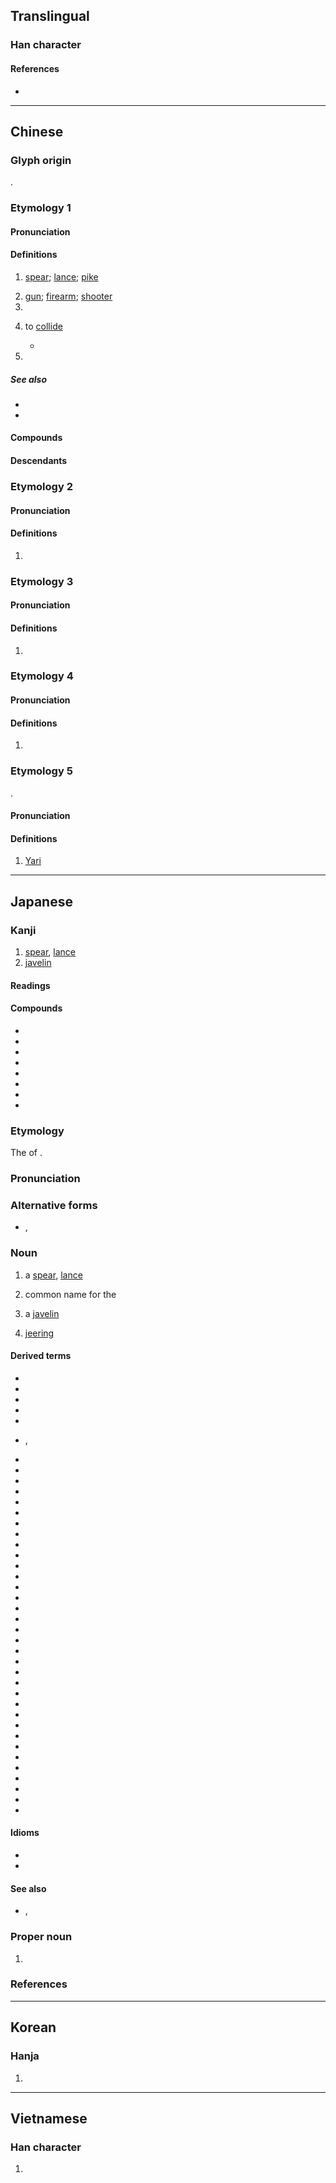 {{also|枪}}
{{character info/new}}
==Translingual==

===Han character===
{{Han char|rn=75|rad=木|as=10|sn=14|four=48967|canj=DOIR|ids=⿰木倉}}

====References====
* {{Han ref|kx=0546.090|dkj=15319|dj=0934.010|hdz=21266.050|uh=69CD|ud=27085|bh=BA6A|bd=47722}}

----

==Chinese==
{{zh-wp}}

===Glyph origin===
{{Han etym}}
{{Han compound|木|倉|ls=psc|c1=s|c2=p}}.

===Etymology 1===
{{zh-forms|s=枪|t2=鎗}}
{{rfe|zh}}

====Pronunciation====
{{zh-pron
|m=qiāng
|c=coeng1
|h=pfs=chhiông
|md=chiŏng
|mn=xm,qz:chhiong/ml:chhiang/xm,qz,tp,kh,tc,hc,lk,sx,yl,km,mg:chhiuⁿ/zz,tn:chhioⁿ
|mn_note=chhiong/chhiang - literary; chhiuⁿ/chhioⁿ - vernacular
|mn-t=cion1/ciên1
|mn-t_note=cion1 - Shantou; ciên1 - Chaozhou
|w=1qian
|mc=1
|oc=1
|cat=n,cls,v,pn
}}

====Definitions====
{{zh-hanzi}}

# {{lb|zh|historical}} [[spear]]; [[lance]]; [[pike]]
# [[gun]]; [[firearm]]; [[shooter]] {{zh-mw|m,c:支|m,c:把|m:桿}}
# {{zh-classifier|[[gunshot]]s}}
# {{zh-o}} to [[collide]]
#* {{zh-x|我 決{xuè} 起 而 飛，槍 榆 枋。|ref=Zhuangzi}}
# {{surname|zh}}

=====See also=====
* {{zh-l|槍械|firearm}}
* {{zh-l|銃|blunderbuss}}

====Compounds====
{{zh-der|回馬槍|來福槍|卡賓槍|來復槍|劍舌槍脣|套筒槍|刀槍|急三槍|刀槍不入|單刀破槍|匹馬單槍|信號槍|夾槍帶棒|太空槍|吃槍藥|單槍匹馬|冷槍|機關槍|槍決|槍仗手|槍林彈雨|拿槍桿|明槍暗箭|操槍|排槍|打槍|打冷槍|槍械|槍擊|槍法|槍膛|水槍|獵槍|槍桿子|槍殺|扎槍|明槍|槍靶|槍托|神槍手|槍替|洋槍|拉槍|槍把|手槍|投槍|旗槍|發令槍|焊槍|槍彈|扎空槍|槍枝|短槍|機槍|槍身|擦槍走火|煙槍|槍手|氣槍|毛瑟槍|瓦斯槍|步槍|標槍|槍斃|槍戰|梭槍|老槍|荷槍實彈|舌劍脣槍|自動步槍|茶槍|鉤鐮槍|臨陣磨槍|黑槍|鳴槍|脣槍舌戰|脣槍舌劍|紅槍會|點鋼槍|鳥槍|駁殼槍|開槍|舉槍|長槍|轉輪手槍|重機關槍|紅纓槍|花槍|馬槍|電銲槍|蠟槍頭|耍花槍|衝鋒槍}}

====Descendants====
{{CJKV|||창|thương}}

===Etymology 2===
{{zh-forms|s=枪}}

====Pronunciation====
{{zh-pron
|m=chēng
|c=caang1
|mc=2
|oc=2
|cat=
}}

====Definitions====
{{zh-hanzi}}

# {{zh-only used in|欃槍|[[comet]]}}

===Etymology 3===
{{zh-forms|s=枪}}

====Pronunciation====
{{zh-pron
|m=qiǎng
|cat=
}}

====Definitions====
{{zh-hanzi}}

# {{rfdef|zh}}

===Etymology 4===
{{zh-forms|s=枪}}

====Pronunciation====
{{zh-pron
|mn=chhèng
|cat=n
}}

====Definitions====
{{zh-hanzi}}

# {{lb|zh|Hokkien}} {{zh-alt-form|*銃|gun; firearm}}

===Etymology 5===
{{zh-forms|s=枪}}
{{obor|zh|ja|-}} {{ja-r|槍|^やり}}.

====Pronunciation====
{{zh-pron
|m=Qiāng
|c=coeng1
|cat=pn
}}

====Definitions====
{{zh-hanzi}}

# [[Yari]] {{gl|a Japanese surname}}

{{zh-cat|Weapons|Firearms|Elementary|Japanese surnames}}

----

==Japanese==

===Kanji===
{{ja-kanji|grade=|rs=木10}}

# [[spear]], [[lance]]
# [[javelin]]

====Readings====
{{ja-readings
|goon=そう<さう
|kanon=しょう<しやう
|kun=やり-
|nanori=うつ, うつぎ
}}

====Compounds====
{{der-top|Compounds}}
* {{ja-r|槍%騎兵|そう%-きへい|lance [[cavalry]]}}
* {{ja-r|槍術|そうじゅつ}}
* {{ja-r|槍%槓|チャン%カン|[[rob]]bing the [[kong]]}}
* {{ja-r|剣槍|けんそう|[[sword]]s and spears → [[military]] [[power]], [[force]]}}
* {{ja-r|銃槍|じゅうそう}}
* {{ja-r|石槍|せきそう}}
* {{ja-r|竹槍|ちくそう}}
* {{ja-r|刀槍|とうそう|[[sword]]s and spears}}
{{der-bottom}}

===Etymology===
{{ja-kanjitab|やり|yomi=k}}
The {{m|ja|連用形|tr=ren'yōkei|pos=stem or continuative form}} of {{m|ja|遣る|tr=yaru||to [[do]], [[execute]] → to [[kill]]}}. {{rfv-etym|ja}}

===Pronunciation===
{{ja-pron|y=k|やり|acc=0|acc_ref=DJR}}

===Alternative forms===
* {{ja-l|鎗}}, {{ja-l|鑓}}

===Noun===
{{ja-noun|やり}}

# {{lb|ja|weaponry|sort=やり}} a [[spear]], [[lance]]
# {{lb|ja|shogi|sort=やり}} common name for the {{m|ja|香車|tr=kyōsha||[[lance]]}}
# a [[javelin]] {{gloss|[[throw]]ing spear used in [[athletics]]}}
# {{lb|ja|archaic|sort=やり}} [[jeer]]ing

====Derived terms====
{{der-top}}
* {{ja-r|槍%烏賊|ヤリ%イカ}}
* {{ja-r|槍%踊り|やり%-おどり}}
* {{ja-r|槍ヶ岳|^やりヶたけ}}
* {{ja-r|槍%絡み|やり%がらみ}}
* {{ja-r|槍%鉋|やり%-がんな}}
* {{ja-r|槍%傷|やり%きず|rom=-}}, {{ja-r|槍%疵|やり%きず}}
* {{ja-r|槍先|やりさき}}
* {{ja-r|槍錆|^やりさび}}
* {{ja-r|槍%師|やり%し}}
* {{ja-r|槍下|やりした}}
* {{ja-r|槍%印|やり%じるし}}
* {{ja-r|槍%備え|やり%-ぞなえ}}
* {{ja-r|槍%鱮|ヤリ%タナゴ|{{taxlink|Tanakia lanceolata|species|ver=171218}}}}
* {{ja-r|槍玉|やりだま}}
* {{ja-r|槍%使い|やり%-つかい}}
* {{ja-r|槍%梯%子|やり%ばし%ご}}
* {{ja-r|槍%衾|やり%ぶすま}}
* {{ja-r|槍%奉行|やり%-ぶぎょう}}
* {{ja-r|槍持|やりもち}}
* {{ja-r|槍の間|やり の ま}}
* {{ja-r|石槍|いしやり}}
* {{ja-r|一番%槍|いちばん% やり}}
* {{ja-r|一本%槍|いっぽん% やり}}
* {{ja-r|鉤槍|かぎやり}}
* {{ja-r|鎌槍|かまやり}}
* {{ja-r|管槍|くだやり}}
* {{ja-r|毛%槍|け%やり}}
* {{ja-r|七本%槍|しちほん% やり}}
* {{ja-r|十%文字%槍|じゅう%-もんじ% やり}}
* {{ja-r|竹槍|たけやり}}
* {{ja-r|たんぽ槍|たんぽ-やり|[[padded]] spear}}
* {{ja-r|血%槍|ち%やり}}
* {{ja-r|手%槍|て%やり}}
* {{ja-r|鳥%毛の槍|とり%げ の やり}}
* {{ja-r|長%柄の槍|なが%え の やり}}
* {{ja-r|長槍|ながやり}}
* {{ja-r|投げ槍|なげやり|[[throwing]] spear, [[javelin]]}}
* {{ja-r|引っ殺ぎ槍|ひっそぎ やり}}
* {{ja-r|牡丹%槍|ぼたん%-やり}}
* {{ja-r|横槍|よこやり}}
{{der-bottom}}

====Idioms====
* {{ja-r|槍が降っても|やり が ふって も}}
* {{ja-r|槍一筋の主|やり-ひとすじ の ぬし}}

====See also====
* {{ja-r|矛|ほこ|rom=-}}, {{ja-r|鉾|ほこ}}

===Proper noun===
{{ja-pos|proper|やり}}

# {{surname|ja|A=a|sort=やり}}

===References===
<references/>

----

==Korean==

===Hanja===
{{ko-hanja|hangeul=[[창]], [[쟁]]}}

# {{rfdef|ko|sort=木10}}

----

==Vietnamese==

===Han character===
{{vi-hantu|[[thương]], [[sang]]|rs=木10}}

# {{rfdef|vi|sort=木10}}